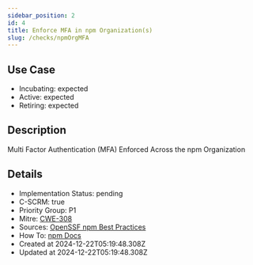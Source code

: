 ```yaml
---
sidebar_position: 2
id: 4
title: Enforce MFA in npm Organization(s)
slug: /checks/npmOrgMFA
---
```


## Use Case
<!-- LEVELS:START -->
- Incubating: expected
- Active: expected
- Retiring: expected
<!-- LEVELS:END -->

<!-- DESCRIPTION:START -->
## Description
Multi Factor Authentication (MFA) Enforced Across the npm Organization
<!-- DESCRIPTION:END -->

<!-- DETAILS:START -->
## Details
- Implementation Status: pending
- C-SCRM: true
- Priority Group: P1
- Mitre: [CWE-308](https://cwe.mitre.org/data/definitions/308.html)
- Sources: [OpenSSF npm Best Practices](https://github.com/ossf/package-manager-best-practices/blob/main/published/npm.md)
- How To: [npm Docs](https://docs.npmjs.com/requiring-two-factor-authentication-in-your-organization)
- Created at 2024-12-22T05:19:48.308Z
- Updated at 2024-12-22T05:19:48.308Z
<!-- DETAILS:END -->

